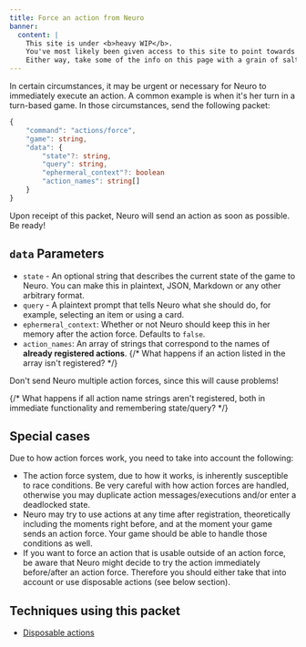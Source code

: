 ```yaml
---
title: Force an action from Neuro
banner:
  content: |
    This site is under <b>heavy WIP</b>.
    You've most likely been given access to this site to point towards a concept, or something.
    Either way, take some of the info on this page with a grain of salt.
---
```



In certain circumstances, it may be urgent or necessary for Neuro to immediately execute an action. A common example is when it's her turn in a turn-based game.
In those circumstances, send the following packet:

```ts
{
    "command": "actions/force",
    "game": string,
    "data": {
        "state"?: string,
        "query": string,
        "ephermeral_context"?: boolean
        "action_names": string[]
    }
}
```

Upon receipt of this packet, Neuro will send an action as soon as possible. Be ready!

## `data` Parameters

- `state` - An optional string that describes the current state of the game to Neuro. You can make this in plaintext, JSON, Markdown or any other arbitrary format.
- `query` - A plaintext prompt that tells Neuro what she should do, for example, selecting an item or using a card.
- `ephermeral_context`: Whether or not Neuro should keep this in her memory after the action force. Defaults to `false`.
- `action_names`: An array of strings that correspond to the names of **already registered actions**. {/* What happens if an action listed in the array isn't registered? */}

<Aside type="danger">

Don't send Neuro multiple action forces, since this will cause problems!

</Aside>

{/* What happens if all action name strings aren't registered, both in immediate functionality and remembering state/query? */}

## Special cases

Due to how action forces work, you need to take into account the following:

- The action force system, due to how it works, is inherently susceptible to race conditions. Be very careful with how action forces are handled, otherwise you may duplicate action messages/executions and/or enter a deadlocked state.
- Neuro may try to use actions at any time after registration, theoretically including the moments right before, and at the moment your game sends an action force. Your game should be able to handle those conditions as well.
- If you want to force an action that is usable outside of an action force, be aware that Neuro might decide to try the action immediately before/after an action force. Therefore you should either take that into account or use disposable actions (see below section).

## Techniques using this packet

- [Disposable actions](/base/techniques/disposable_actions)
